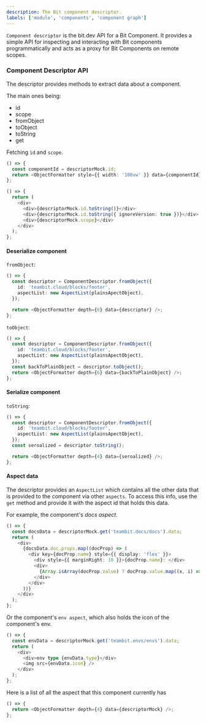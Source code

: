 ```yaml
---
description: The Bit component descriptor.
labels: ['module', 'components', 'component graph']
---
```



`Component descriptor` is the bit.dev API for a Bit Component.
It provides a simple API for inspecting and interacting with Bit components programmatically
and acts as a proxy for Bit Components on remote scopes.

### Component Descriptor API

The descriptor provides methods to extract data about a component.

The main ones being:

- id
- scope
- fromObject
- toObject
- toString
- get

Fetching `id` and `scope`.

```ts live
() => {
  const componentId = descriptorMock.id;
  return <ObjectFormatter style={{ width: '100vw' }} data={componentId} depth={10} />;
};
```

```ts live
() => {
  return (
    <div>
      <div>{descriptorMock.id.toString()}</div>
      <div>{descriptorMock.id.toString({ ignoreVersion: true })}</div>
      <div>{descriptorMock.scope}</div>
    </div>
  );
};
```

#### Deserialize component

`fromObject`:

```ts live
() => {
  const descriptor = ComponentDescriptor.fromObject({
    id: 'teambit.cloud/blocks/footer',
    aspectList: new AspectList(plainsApectObject),
  });

  return <ObjectFormatter depth={6} data={descriptor} />;
};
```

`toObject`:

```ts live
() => {
  const descriptor = ComponentDescriptor.fromObject({
    id: 'teambit.cloud/blocks/footer',
    aspectList: new AspectList(plainsApectObject),
  });
  const backToPlainObject = descriptor.toObject();
  return <ObjectFormatter depth={6} data={backToPlainObject} />;
};
```

#### Serialize component

`toString`:

```ts live
() => {
  const descriptor = ComponentDescriptor.fromObject({
    id: 'teambit.cloud/blocks/footer',
    aspectList: new AspectList(plainsApectObject),
  });
  const seroalized = descriptor.toString();

  return <ObjectFormatter depth={4} data={seroalized} />;
};
```

#### Aspect data

The descriptor provides an `AspectList` which contains all the other data that is provided to the component via other `aspects`.
To access this info, use the `get` method and provide it with the aspect id that holds this data.

For example, the component's _docs aspect_.

```ts live
() => {
  const docsData = descriptorMock.get('teambit.docs/docs').data;
  return (
    <div>
      {docsData.doc.props.map((docProp) => (
        <div key={docProp.name} style={{ display: 'flex' }}>
          <div style={{ marginRight: 10 }}>{docProp.name}: </div>
          <div>
            {Array.isArray(docProp.value) ? docProp.value.map((x, i) => <div key={i}>{x}</div>) : docProp.value}
          </div>
        </div>
      ))}
    </div>
  );
};
```

Or the component's `env aspect`, which also holds the icon of the component's env.

```ts live
() => {
  const envData = descriptorMock.get('teambit.envs/envs').data;
  return (
    <div>
      <div>env type {envData.type}</div>
      <img src={envData.icon} />
    </div>
  );
};
```

Here is a list of all the aspect that this component currently has

```ts live
() => {
  return <ObjectFormatter depth={4} data={descriptorMock} />;
};
```
